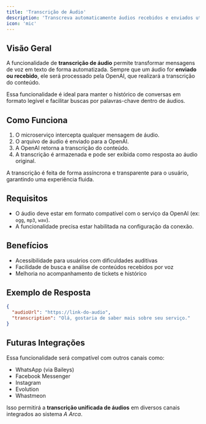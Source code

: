```yaml
---
title: 'Transcrição de Áudio'
description: 'Transcreva automaticamente áudios recebidos e enviados utilizando a OpenAI'
icon: 'mic'
---
```


## Visão Geral

A funcionalidade de **transcrição de áudio** permite transformar mensagens de voz em texto de forma automatizada. Sempre que um áudio for **enviado ou recebido**, ele será processado pela OpenAI, que realizará a transcrição do conteúdo.

Essa funcionalidade é ideal para manter o histórico de conversas em formato legível e facilitar buscas por palavras-chave dentro de áudios.

## Como Funciona

1. O microserviço intercepta qualquer mensagem de áudio.
2. O arquivo de áudio é enviado para a OpenAI.
3. A OpenAI retorna a transcrição do conteúdo.
4. A transcrição é armazenada e pode ser exibida como resposta ao áudio original.

<Tip>
A transcrição é feita de forma assíncrona e transparente para o usuário, garantindo uma experiência fluida.
</Tip>

## Requisitos

- O áudio deve estar em formato compatível com o serviço da OpenAI (ex: `ogg`, `mp3`, `wav`).
- A funcionalidade precisa estar habilitada na configuração da conexão.

## Benefícios

- Acessibilidade para usuários com dificuldades auditivas
- Facilidade de busca e análise de conteúdos recebidos por voz
- Melhoria no acompanhamento de tickets e histórico

## Exemplo de Resposta

```json
{
  "audioUrl": "https://link-do-audio",
  "transcription": "Olá, gostaria de saber mais sobre seu serviço."
}
```

## Futuras Integrações

Essa funcionalidade será compatível com outros canais como:

- WhatsApp (via Baileys)
- Facebook Messenger
- Instagram
- Evolution
- Whastmeon

Isso permitirá a **transcrição unificada de áudios** em diversos canais integrados ao sistema *A Arca*.
